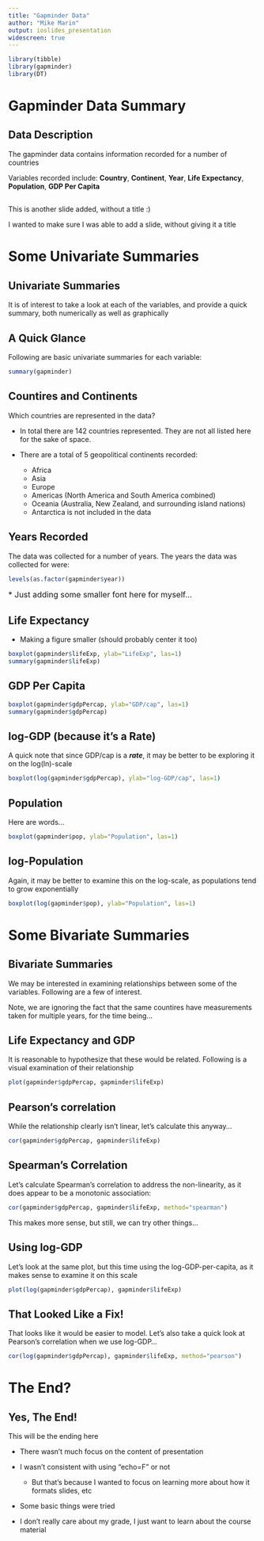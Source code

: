 ```yaml
---
title: "Gapminder Data"
author: "Mike Marin"
output: ioslides_presentation
widescreen: true
---
```



```r
library(tibble)
library(gapminder)
library(DT)
```

# Gapminder Data Summary 

## Data Description

The gapminder data contains information recorded for a number of countries

Variables recorded include: __Country__, __Continent__, __Year__, __Life Expectancy__, __Population__, __GDP Per Capita__

##

This is another slide added, without a title :)

I wanted to make sure I was able to add a slide, without giving it a title


# Some Univariate Summaries

## Univariate Summaries

It is of interest to take a look at each of the variables, and provide a quick summary, both numerically as well as graphically

## A Quick Glance

Following are basic univariate summaries for each variable:

```r
summary(gapminder)
```


## Countires and Continents

Which countries are represented in the data?  

- In total there are 142 countries represented. They are not all listed here for the sake of space.  

- There are a total of 5 geopolitical continents recorded:
    + Africa
    + Asia
    +  Europe
    + Americas (North America and South America combined)
    + Oceania (Australia, New Zealand, and surrounding island nations)
    + Antarctica is not included in the data


## Years Recorded

The data was collected for a number of years.  The years the data was collected for were:



```r
levels(as.factor(gapminder$year))
```



<font size="3">
* Just adding some smaller font here for myself...
</font>

## Life Expectancy

* Making a figure smaller (should probably center it too)

```r
boxplot(gapminder$lifeExp, ylab="LifeExp", las=1)
summary(gapminder$lifeExp)
```


## GDP Per Capita


```r
boxplot(gapminder$gdpPercap, ylab="GDP/cap", las=1)
summary(gapminder$gdpPercap)
```

## log-GDP (because it's a Rate)

A quick note that since GDP/cap is a _**rate**_, it may be better to be exploring it on the log(ln)-scale

```r
boxplot(log(gapminder$gdpPercap), ylab="log-GDP/cap", las=1)
```


## Population

Here are words...

```r
boxplot(gapminder$pop, ylab="Population", las=1)
```


## log-Population

Again, it may be better to examine this on the log-scale, as populations tend to grow exponentially

```r
boxplot(log(gapminder$pop), ylab="Population", las=1)
```



# Some Bivariate Summaries

## Bivariate Summaries

We may be interested in examining relationships between some of the variables.  Following are a few of interest.

Note, we are ignoring the fact that the same countires have measurements taken for multiple years, for the time being...

## Life Expectancy and GDP

It is reasonable to hypothesize that these would be related.  Following is a visual examination of their relationship

```r
plot(gapminder$gdpPercap, gapminder$lifeExp)
```

## Pearson's correlation

While the relationship clearly isn't linear, let's calculate this anyway...

```r
cor(gapminder$gdpPercap, gapminder$lifeExp)
```

## Spearman's Correlation

Let's calculate Spearman's correlation to address the non-linearity, as it does appear to be a monotonic association:

```r
cor(gapminder$gdpPercap, gapminder$lifeExp, method="spearman")
```

This makes more sense, but still, we can try other things...

## Using log-GDP


Let's look at the same plot, but this time using the log-GDP-per-capita, as it makes sense to examine it on this scale

```r
plot(log(gapminder$gdpPercap), gapminder$lifeExp)
```

## That Looked Like a Fix!

That looks like it would be easier to model.  Let's also take a quick look at Pearson's correlation when we use log-GDP...

```r
cor(log(gapminder$gdpPercap), gapminder$lifeExp, method="pearson")
```

# The End?

## Yes, The End!

This will be the ending here

* There wasn't much focus on the content of presentation

- I wasn't consistent with using "echo=F" or not

    - But that's because I wanted to focus on learning more about how it formats slides, etc

- Some basic things were tried

- I don't really care about my grade, I just want to learn about the course material




